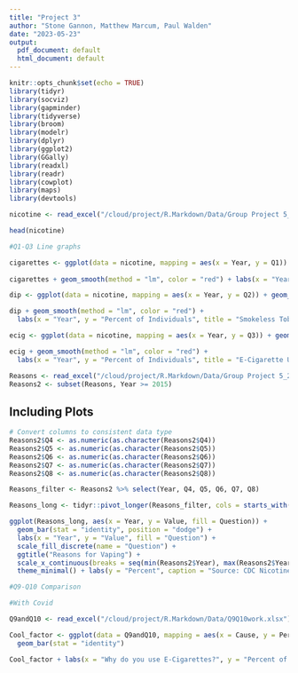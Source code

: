 ```yaml
---
title: "Project 3"
author: "Stone Gannon, Matthew Marcum, Paul Walden"
date: "2023-05-23"
output:
  pdf_document: default
  html_document: default
---
```


```r
knitr::opts_chunk$set(echo = TRUE)
library(tidyr)
library(socviz)
library(gapminder)
library(tidyverse)
library(broom)
library(modelr)
library(dplyr)
library(ggplot2)
library(GGally)
library(readxl)
library(readr)
library(cowplot)
library(maps)
library(devtools)

```

```r
nicotine <- read_excel("/cloud/project/R.Markdown/Data/Group Project 5_23.xlsx")

head(nicotine)
```

```r
#Q1-Q3 Line graphs

cigarettes <- ggplot(data = nicotine, mapping = aes(x = Year, y = Q1)) + geom_line()
  
cigarettes + geom_smooth(method = "lm", color = "red") + labs(x = "Year", y = "Percent of Individuals", title = "Cigarette Users", subtitle = "Uses substance in at least 5 of last 30 days", caption = "Source: CDC Nicotine Survey" )

dip <- ggplot(data = nicotine, mapping = aes(x = Year, y = Q2)) + geom_line() 

dip + geom_smooth(method = "lm", color = "red") +
  labs(x = "Year", y = "Percent of Individuals", title = "Smokeless Tobacco Users", subtitle = "Uses substance in at least 5 of last 30 days", caption = "Source: CDC Nicotine Survey" )

ecig <- ggplot(data = nicotine, mapping = aes(x = Year, y = Q3)) + geom_line()

ecig + geom_smooth(method = "lm", color = "red") +
  labs(x = "Year", y = "Percent of Individuals", title = "E-Cigarette Users", subtitle = "Uses substance in at least 5 of last 30 days", caption = "Source: CDC Nicotine Survey" )

```

```r
Reasons <- read_excel("/cloud/project/R.Markdown/Data/Group Project 5_23.xlsx")
Reasons2 <- subset(Reasons, Year >= 2015)
```

## Including Plots


```r
# Convert columns to consistent data type
Reasons2$Q4 <- as.numeric(as.character(Reasons2$Q4))
Reasons2$Q5 <- as.numeric(as.character(Reasons2$Q5))
Reasons2$Q6 <- as.numeric(as.character(Reasons2$Q6))
Reasons2$Q7 <- as.numeric(as.character(Reasons2$Q7))
Reasons2$Q8 <- as.numeric(as.character(Reasons2$Q8))

Reasons_filter <- Reasons2 %>% select(Year, Q4, Q5, Q6, Q7, Q8)

Reasons_long <- tidyr::pivot_longer(Reasons_filter, cols = starts_with("Q"), names_to = "Question", values_to = "Value")

ggplot(Reasons_long, aes(x = Year, y = Value, fill = Question)) +
  geom_bar(stat = "identity", position = "dodge") +
  labs(x = "Year", y = "Value", fill = "Question") +
  scale_fill_discrete(name = "Question") +
  ggtitle("Reasons for Vaping") +
  scale_x_continuous(breaks = seq(min(Reasons2$Year), max(Reasons2$Year), by = 1)) +
  theme_minimal() + labs(y = "Percent", caption = "Source: CDC Nicotine Survey")
```


```r
#Q9-Q10 Comparison

#With Covid

Q9andQ10 <- read_excel("/cloud/project/R.Markdown/Data/Q9Q10work.xlsx")

Cool_factor <- ggplot(data = Q9andQ10, mapping = aes(x = Cause, y = Percent, fill = Cause)) +
  geom_bar(stat = "identity")

Cool_factor + labs(x = "Why do you use E-Cigarettes?", y = "Percent of Individuals", title = "E-Cigarette Use Causes in 2020", caption = "Source: CDC Nicotine Survey" )

```
